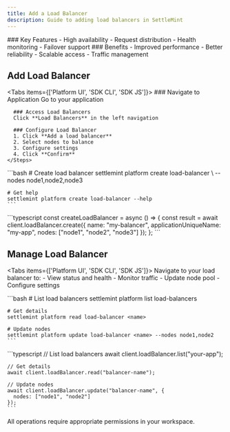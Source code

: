 ```yaml
---
title: Add a Load Balancer
description: Guide to adding load balancers in SettleMint
---
```



<div className="grid grid-cols-1 md:grid-cols-2 gap-6 mb-8">
  <Card>
    ### Key Features
    - High availability
    - Request distribution
    - Health monitoring
    - Failover support
  </Card>

  <Card>
    ### Benefits
    - Improved performance
    - Better reliability
    - Scalable access
    - Traffic management
  </Card>
</div>

## Add Load Balancer

<Tabs items={['Platform UI', 'SDK CLI', 'SDK JS']}>
  <Tab value="Platform UI">
    <Steps>
      ### Navigate to Application
      Go to your application

      ### Access Load Balancers
      Click **Load Balancers** in the left navigation

      ### Configure Load Balancer
      1. Click **Add a load balancer**
      2. Select nodes to balance
      3. Configure settings
      4. Click **Confirm**
    </Steps>
  </Tab>

  <Tab value="SDK CLI">
    ```bash
    # Create load balancer
    settlemint platform create load-balancer <name> \
      --nodes node1,node2,node3

    # Get help
    settlemint platform create load-balancer --help
    ```
  </Tab>

  <Tab value="SDK JS">
    ```typescript
    const createLoadBalancer = async () => {
      const result = await client.loadBalancer.create({
        name: "my-balancer",
        applicationUniqueName: "my-app",
        nodes: ["node1", "node2", "node3"]
      });
    };
    ```
  </Tab>
</Tabs>

## Manage Load Balancer

<Tabs items={['Platform UI', 'SDK CLI', 'SDK JS']}>
  <Tab value="Platform UI">
    Navigate to your load balancer to:
    - View status and health
    - Monitor traffic
    - Update node pool
    - Configure settings
  </Tab>

  <Tab value="SDK CLI">
    ```bash
    # List load balancers
    settlemint platform list load-balancers

    # Get details
    settlemint platform read load-balancer <name>

    # Update nodes
    settlemint platform update load-balancer <name> --nodes node1,node2
    ```
  </Tab>

  <Tab value="SDK JS">
    ```typescript
    // List load balancers
    await client.loadBalancer.list("your-app");

    // Get details
    await client.loadBalancer.read("balancer-name");

    // Update nodes
    await client.loadBalancer.update("balancer-name", {
      nodes: ["node1", "node2"]
    });
    ```
  </Tab>
</Tabs>

<Callout type="info">
All operations require appropriate permissions in your workspace.
</Callout> 
